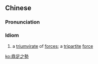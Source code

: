 {{also|鼎足之势}}
==Chinese==
{{zh-forms|s=鼎足之势|type=211}}

===Pronunciation===
{{zh-pron
|m=dǐngzú zhī shì
|cat=id
}}

===Idiom===
{{zh-idiom}}

# a [[triumvirate]] of [[force]]s; a [[tripartite]] [[force]]

[[ko:鼎足之勢]]